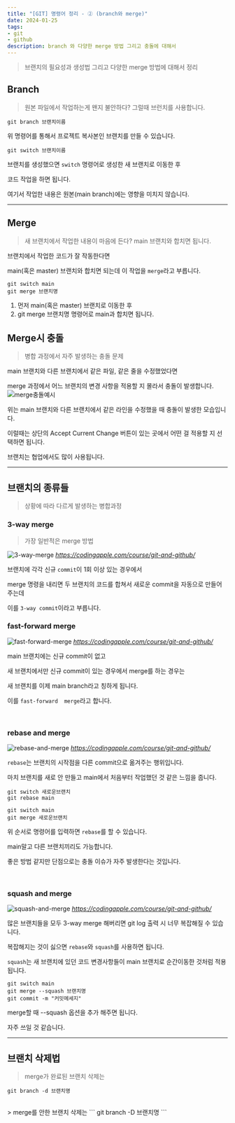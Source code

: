 ```yaml
---
title: "[GIT] 명령어 정리 - ② (branch와 merge)"
date: 2024-01-25
tags: 
- git
- github
description: branch 와 다양한 merge 방법 그리고 충돌에 대해서
---
```

> 브랜치의 필요성과 생성법 그리고 다양한 merge 방법에 대해서 정리
## Branch
> 원본 파일에서 작업하는게 왠지 불안하다? 그럴때 브런치를 사용합니다.
```
git branch 브랜치이름
```
위 명령어를 통해서 프로젝트 복사본인 브랜치를 만들 수 있습니다.
<br />
```
git switch 브랜치이름
```
브랜치를 생성했으면 `switch` 명령어로 생성한 새 브랜치로 이동한 후 

코드 작업을 하면 됩니다. 

여기서 작업한 내용은 원본(main branch)에는 영향을 미치지 않습니다.
***
## Merge

> 새 브랜치에서 작업한 내용이 마음에 든다? main 브랜치와 합치면 됩니다.

브랜치에서 작업한 코드가 잘 작동한다면 

main(혹은 master) 브랜치와 합치면 되는데 이 작업을 `merge`라고 부릅니다.

```git
git switch main
git merge 브랜치명
```
1. 먼저 main(혹은 master) 브랜치로 이동한 후
2. git merge 브랜치명 명령어로 main과 합치면 됩니다.

## Merge시 충돌
> 병합 과정에서 자주 발생하는 충돌 문제

main 브랜치와 다른 브랜치에서 같은 파일, 같은 줄을 수정했었다면

merge 과정에서 어느 브랜치의 변경 사항을 적용할 지 몰라서 충돌이 발생합니다.
![merge충돌예시](/images/post-18/merge충돌예시.png)

위는 main 브랜치와 다른 브랜치에서 같은 라인을 수정했을 때 충돌이 발생한 모습입니다.

이럴때는 상단의 Accept Current Change 버튼이 있는 곳에서 어떤 걸 적용할 지 선택하면 됩니다.

브랜치는 협업에서도 많이 사용됩니다.
***
## 브랜치의 종류들
> 상황에 따라 다르게 발생하는 병합과정

### 3-way merge
> 가장 일반적은 merge 방법

![3-way-merge](/images/post-18/3-way-merge.png)
<cite>https://codingapple.com/course/git-and-github/</cite>

브랜치에 각각 신규 `commit`이 1회 이상 있는 경우에서

merge 명령을 내리면 두 브랜치의 코드를 합쳐서 새로운 commit을 자동으로 만들어 주는데

이를 `3-way commit`이라고 부릅니다.
<br />
### fast-forward merge
![fast-forward-merge](/images/post-18/fast-forward-merge.png)
<cite>https://codingapple.com/course/git-and-github/</cite>

main 브랜치에는 신규 commit이 없고

새 브랜치에서만 신규 commit이 있는 경우에서 merge를 하는 경우는

새 브랜치를 이제 main branch라고 칭하게 됩니다. 

이를 `fast-forward  merge`라고 합니다.

<br />

### rebase and merge
![rebase-and-merge](/images/post-18/rebase-and-merge.png)
<cite>https://codingapple.com/course/git-and-github/</cite>

`rebase`는 브랜치의 시작점을 다른 commit으로 옮겨주는 행위입니다.

마치 브랜치를 새로 안 만들고 main에서 처음부터 작업했던 것 같은 느낌을 줍니다. 

```
git switch 새로운브랜치
git rebase main

git switch main
git merge 새로운브랜치
```
위 순서로 명령어를 입력하면 `rebase`를 할 수 있습니다.

main말고 다른 브랜치끼리도 가능합니다.

좋은 방법 같지만 단점으로는 충돌 이슈가 자주 발생한다는 것입니다.

<br />

### squash and merge
![squash-and-merge](/images/post-18/squash-and-merge.png)
<cite>https://codingapple.com/course/git-and-github/</cite>

많은 브랜치들을 모두 3-way merge 해버리면 git log 출력 시 너무 복잡해질 수 있습니다.

복잡해지는 것이 싫으면 `rebase`와 `squash`를 사용하면 됩니다.

`squash`는 새 브랜치에 있던 코드 변경사항들이 main 브랜치로 순간이동한 것처럼 적용됩니다.

```
git switch main
git merge --squash 브랜치명
git commit -m "커밋메세지"
```
merge할 때 --squash 옵션을 추가 해주면 됩니다.

자주 쓰일 것 같습니다.
***
## 브랜치 삭제법
> merge가 완료된 브랜치 삭제는
```
git branch -d 브랜치명
```
<br />
> merge를 안한 브랜치 삭제는
```
git branch -D 브랜치명
```